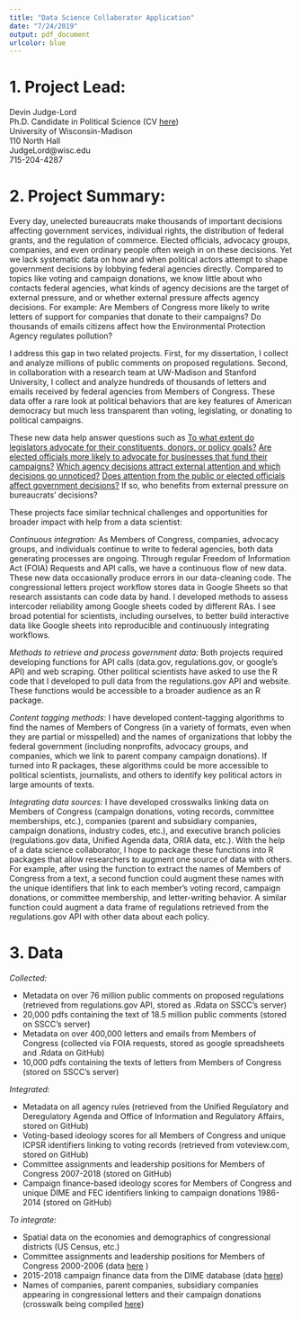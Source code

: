 ```yaml
---
title: "Data Science Collaborator Application"
date: "7/24/2019"
output: pdf_document
urlcolor: blue
---
```


# 1. Project Lead:

Devin Judge-Lord  
Ph.D. Candidate in Political Science (CV [here](https://github.com/judgelord/judgelord.github.io/blob/master/cv/judgelord-cv.pdf))  
University of Wisconsin-Madison  
110 North Hall  
JudgeLord@wisc.edu  
715-204-4287

# 2. Project Summary:

Every day, unelected bureaucrats make thousands of important decisions affecting government services, individual rights, the distribution of federal grants, and the regulation of commerce. Elected officials, advocacy groups, companies, and even ordinary people often weigh in on these decisions. Yet we lack systematic data on how and when political actors attempt to shape government decisions by lobbying federal agencies directly. Compared to topics like voting and campaign donations, we know little about who contacts federal agencies, what kinds of agency decisions are the target of external pressure, and or whether external pressure affects agency decisions. For example: Are Members of Congress more likely to write letters of support for companies that donate to their campaigns? Do thousands of emails citizens affect how the Environmental Protection Agency regulates pollution?

I address this gap in two related projects. First, for my dissertation, I collect and analyze millions of public comments on proposed regulations. Second, in collaboration with a research team at UW-Madison and Stanford University, I collect and analyze hundreds of thousands of letters and emails received by federal agencies from Members of Congress. These data offer a rare look at political behaviors that are key features of American democracy but much less transparent than voting, legislating, or donating to political campaigns. 

These new data help answer questions such as [To what extent do legislators advocate for their constituents, donors, or policy goals?](https://github.com/judgelord/correspondence/blob/master/APSA2018/APSA2018.pdf) [Are elected officials more likely to advocate for businesses that fund their campaigns?](https://github.com/judgelord/correspondence/blob/master/FERC/FERCpaper2019.pdf) [Which agency decisions attract external attention and which decisions go unnoticed?](https://github.com/judgelord/dissertation/blob/master/whyMail.pdf) [Does attention from the public or elected officials affect government decisions?](https://github.com/judgelord/dissertation/blob/master/ej.pdf) If so, who benefits from external pressure on bureaucrats' decisions? 

These projects face similar technical challenges and opportunities for broader impact with help from a data scientist:

*Continuous integration:* As Members of Congress, companies, advocacy groups, and individuals continue to write to federal agencies, both data generating processes are ongoing. Through regular Freedom of Information Act (FOIA) Requests and API calls, we have a continuous flow of new data. These new data occasionally produce errors in our data-cleaning code. The congressional letters project workflow stores data in Google Sheets so that research assistants can code data by hand. I developed methods to assess intercoder reliability among Google sheets coded by different RAs. I see broad potential for scientists, including ourselves, to better build interactive data like Google sheets into reproducible and continuously integrating workflows. 

*Methods to retrieve and process government data:* Both projects required developing functions for API calls (data.gov,  regulations.gov, or google's API) and web scraping. Other political scientists have asked to use the R code that I developed to pull data from the regulations.gov API and website. These functions would be accessible to a broader audience as an R package. 

*Content tagging methods:* I have developed content-tagging algorithms to find the names of Members of Congress (in a variety of formats, even when they are partial or misspelled) and the names of organizations that lobby the federal government (including nonprofits, advocacy groups, and companies, which we link to parent company campaign donations). If turned into R packages, these algorithms could be more accessible to political scientists, journalists, and others to identify key political actors in large amounts of texts. 

 *Integrating data sources:* I have developed crosswalks linking data on Members of Congress (campaign donations, voting records, committee memberships, etc.), companies (parent and subsidiary companies, campaign donations, industry codes, etc.), and executive branch policies (regulations.gov data, Unified Agenda data, ORIA data, etc.). With the help of a data science collaborator, I hope to package these functions into R packages that allow researchers to augment one source of data with others. For example, after using the function to extract the names of Members of Congress from a text, a second function could augment these names with the unique identifiers that link to each member's voting record, campaign donations, or committee membership, and letter-writing behavior. A similar function could augment a data frame of regulations retrieved from the regulations.gov API with other data about each policy.

# 3. Data 

*Collected:*

- Metadata on over 76 million public comments on proposed regulations (retrieved from regulations.gov API, stored as .Rdata on SSCC's server)
- 20,000 pdfs containing the text of 18.5 million public comments (stored on SSCC's server)
- Metadata on over 400,000 letters and emails from Members of Congress (collected via FOIA requests, stored as google spreadsheets and .Rdata on GitHub)
- 10,000 pdfs containing the texts of letters from Members of Congress (stored on SSCC's server)

*Integrated:* 

- Metadata on all agency rules (retrieved from the Unified Regulatory and Deregulatory Agenda and Office of Information and Regulatory Affairs, stored on GitHub)
- Voting-based ideology scores for all Members of Congress and unique ICPSR identifiers linking to voting records (retrieved from voteview.com, stored on GitHub)
- Committee assignments and leadership positions for Members of Congress 2007-2018 (stored on GitHub)
- Campaign finance-based ideology scores for Members of Congress and unique DIME and FEC identifiers linking to campaign donations 1986-2014 (stored on GitHub)

*To integrate:*

- Spatial data on the economies and demographics of congressional districts (US Census, etc.)
- Committee assignments and leadership positions for Members of Congress 2000-2006 (data [here](http://web.mit.edu/17.251/www/data_page.html) )
- 2015-2018 campaign finance data from the DIME database (data [here](https://data.stanford.edu/dime))
- Names of companies, parent companies, subsidiary companies appearing in congressional letters and their campaign donations (crosswalk being compiled [here](https://docs.google.com/spreadsheets/d/1FjZIuz8T97nczCbYskjT7-Hl6we6hoa6VndOnFmKDGU/edit?usp=sharing))

